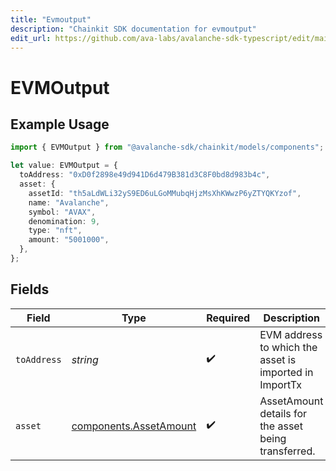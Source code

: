 ```yaml
---
title: "Evmoutput"
description: "Chainkit SDK documentation for evmoutput"
edit_url: https://github.com/ava-labs/avalanche-sdk-typescript/edit/main/chainkit/docs/models/components/evmoutput.md
---
```


# EVMOutput

## Example Usage

```typescript
import { EVMOutput } from "@avalanche-sdk/chainkit/models/components";

let value: EVMOutput = {
  toAddress: "0xD0f2898e49d941D6d479B381d3C8F0bd8d983b4c",
  asset: {
    assetId: "th5aLdWLi32yS9ED6uLGoMMubqHjzMsXhKWwzP6yZTYQKYzof",
    name: "Avalanche",
    symbol: "AVAX",
    denomination: 9,
    type: "nft",
    amount: "5001000",
  },
};
```

## Fields

| Field                                                            | Type                                                             | Required                                                         | Description                                                      | Example                                                          |
| ---------------------------------------------------------------- | ---------------------------------------------------------------- | ---------------------------------------------------------------- | ---------------------------------------------------------------- | ---------------------------------------------------------------- |
| `toAddress`                                                      | *string*                                                         | :heavy_check_mark:                                               | EVM address to which the asset is imported in ImportTx           | 0xD0f2898e49d941D6d479B381d3C8F0bd8d983b4c                       |
| `asset`                                                          | [components.AssetAmount](https://github.com/ava-labs/avalanche-sdk-typescript/blob/main/chainkit/models/components/assetamount.md) | :heavy_check_mark:                                               | AssetAmount details for the asset being transferred.             |                                                                  |
